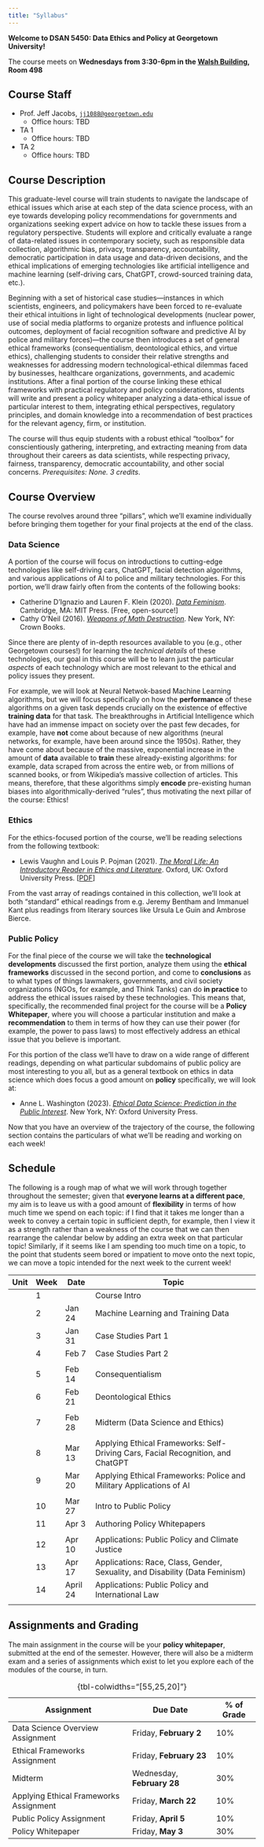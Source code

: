 ```yaml
---
title: "Syllabus"
---
```


**Welcome to DSAN 5450: Data Ethics and Policy at Georgetown University!**

The course meets on **Wednesdays from 3:30-6pm in the <a href='https://maps.app.goo.gl/fVVfDFpp4MEuukXa9' target='_blank'>Walsh Building<i class='bi bi-box-arrow-up-right ps-1'></i></a>, Room 498**

## Course Staff

* Prof. Jeff Jacobs, <a href='mailto:jj1088@georgetown.edu' target='_blank'>`jj1088@georgetown.edu`</a>
  * Office hours: TBD
* TA 1
  * Office hours: TBD
* TA 2
  * Office hours: TBD

## Course Description

This graduate-level course will train students to navigate the landscape of ethical issues which arise at each step of the data science process, with an eye towards developing policy recommendations for governments and organizations seeking expert advice on how to tackle these issues from a regulatory perspective. Students will explore and critically evaluate a range of data-related issues in contemporary society, such as responsible data collection, algorithmic bias, privacy, transparency, accountability, democratic participation in data usage and data-driven decisions, and the ethical implications of emerging technologies like artificial intelligence and machine learning (self-driving cars, ChatGPT, crowd-sourced training data, etc.).

Beginning with a set of historical case studies—instances in which scientists, engineers, and policymakers have been forced to re-evaluate their ethical intuitions in light of technological developments (nuclear power, use of social media platforms to organize protests and influence political outcomes, deployment of facial recognition software and predictive AI by police and military forces)—the course then introduces a set of general ethical frameworks (consequentialism, deontological ethics, and virtue ethics), challenging students to consider their relative strengths and weaknesses for addressing modern technological-ethical dilemmas faced by businesses, healthcare organizations, governments, and academic institutions. After a final portion of the course linking these ethical frameworks with practical regulatory and policy considerations, students will write and present a policy whitepaper analyzing a data-ethical issue of particular interest to them, integrating ethical perspectives, regulatory principles, and domain knowledge into a recommendation of best practices for the relevant agency, firm, or institution.

The course will thus equip students with a robust ethical "toolbox" for conscientiously gathering, interpreting, and extracting meaning from data throughout their careers as data scientists, while respecting privacy, fairness, transparency, democratic accountability, and other social concerns. *Prerequisites: None. 3 credits*.

## Course Overview

The course revolves around three "pillars", which we'll examine individually before bringing them together for your final projects at the end of the class.

### Data Science

A portion of the course will focus on introductions to cutting-edge technologies like self-driving cars, ChatGPT, facial detection algorithms, and various applications of AI to police and military technologies. For this portion, we'll draw fairly often from the contents of the following books:

* Catherine D'Ignazio and Lauren F. Klein (2020). <i><a href='https://data-feminism.mitpress.mit.edu/' target='_blank'>Data Feminism</a></i>. Cambridge, MA: MIT Press. [Free, open-source!]
* Cathy O'Neil (2016). <i><a href='https://en.wikipedia.org/wiki/Weapons_of_Math_Destruction' target='_blank'>Weapons of Math Destruction</a></i>. New York, NY: Crown Books.

Since there are plenty of in-depth resources available to you (e.g., other Georgetown courses!) for learning the *technical details* of these technologies, our goal in this course will be to learn just the particular *aspects* of each technology which are most relevant to the ethical and policy issues they present.

For example, we will look at Neural Netwok-based Machine Learning algorithms, but we will focus specifically on how the **performance** of these algorithms on a given task depends crucially on the existence of effective **training data** for that task. The breakthroughs in Artificial Intelligence which have had an immense impact on society over the past few decades, for example, have **not** come about because of new algorithms (neural networks, for example, have been around since the 1950s). Rather, they have come about because of the massive, exponential increase in the amount of **data** available to **train** these already-existing algorithms: for example, data scraped from across the entire web, or from millions of scanned books, or from Wikipedia's massive collection of articles. This means, therefore, that these algorithms simply **encode** pre-existing human biases into algorithmically-derived "rules", thus motivating the next pillar of the course: Ethics!

### Ethics

For the ethics-focused portion of the course, we'll be reading selections from the following textbook:

* Lewis Vaughn and Louis P. Pojman (2021). <i><a href='https://global.oup.com/ushe/product/the-moral-life-9780197610060?cc=us&lang=en&' target='_blank'>The Moral Life: An Introductory Reader in Ethics and Literature</a></i>. Oxford, UK: Oxford University Press. [<a href='https://www.dropbox.com/scl/fi/edx5t4xedli9pcfxm3330/Louis-P.-Pojman-The-Moral-Life_-An-Introductory-Reader-in-Ethics-and-Literature.pdf?rlkey=6pwuvdfed6m8mzp3d0l5rsajv&dl=1' target='_blank'>PDF</a>]

From the vast array of readings contained in this collection, we'll look at both "standard" ethical readings from e.g. Jeremy Bentham and Immanuel Kant plus readings from literary sources like Ursula Le Guin and Ambrose Bierce.

### Public Policy

For the final piece of the course we will take the **technological developments** discussed the first portion, analyze them using the **ethical frameworks** discussed in the second portion, and come to **conclusions** as to what types of things lawmakers, governments, and civil society organizations (NGOs, for example, and Think Tanks) can do **in practice** to address the ethical issues raised by these technologies. This means that, specifically, the recommended final project for the course will be a **Policy Whitepaper**, where you will choose a particular institution and make a **recommendation** to them in terms of how they can use their power (for example, the power to pass laws) to most effectively address an ethical issue that you believe is important.

For this portion of the class we'll have to draw on a wide range of different readings, depending on what particular subdomains of public policy are most interesting to you all, but as a general textbook on ethics in data science which does focus a good amount on **policy** specifically, we will look at:

* Anne L. Washington (2023). <i><a href=' https://annewashington.com/book-ethical-data-science-prediction-in-the-public-interest/' target='_blank'>Ethical Data Science: Prediction in the Public Interest</a></i>. New York, NY: Oxford University Press.

Now that you have an overview of the trajectory of the course, the following section contains the particulars of what we'll be reading and working on each week!

## Schedule

The following is a rough map of what we will work through together throughout the semester; given that **everyone learns at a different pace**, my aim is to leave us with a good amount of **flexibility** in terms of how much time we spend on each topic: if I find that it takes me longer than a week to convey a certain topic in sufficient depth, for example, then I view it as a strength rather than a weakness of the course that we can then rearrange the calendar below by adding an extra week on that particular topic! Similarly, if it seems like I am spending too much time on a topic, to the point that students seem bored or impatient to move onto the next topic, we can move a topic intended for the next week to the current week!

```{=html}
<table class='sticky-table'>
<thead>
<tr class='sticky-head'>
    <th>Unit</th>
    <th>Week</th>
    <th>Date</th>
    <th>Topic</th>
</tr>
</thead>
<tbody>
<tr>
    <td><span data-qmd="**Unit 1**: Data-Scientific Issues"></span></td>
    <td>1</td>
    <td><span data-qmd="Jan 17"></span></td>
    <td>Course Intro</td>
</tr>
<tr>
    <td></td>
    <td>2</td>
    <td>Jan 24</td>
    <td>Machine Learning and Training Data</td>
</tr>
<tr>
    <td></td>
    <td>3</td>
    <td>Jan 31</td>
    <td>Case Studies Part 1</td>
</tr>
<tr>
    <td></td>
    <td>4</td>
    <td>Feb 7</td>
    <td>Case Studies Part 2</td>
</tr>
<tr>
    <td></td>
    <td></td>
    <td><span data-qmd="*Feb 9 (Friday)*"></span></td>
    <td><span data-qmd="*Deliverable: Data Science*"></span></td>
</tr>
<tr class='new-unit'>
    <td><span data-qmd="**Unit 2**: Ethical Frameworks"></span></td>
    <td>5</td>
    <td>Feb 14</td>
    <td>Consequentialism</td>
</tr>
<tr>
    <td></td>
    <td>6</td>
    <td>Feb 21</td>
    <td>Deontological Ethics</td>
</tr>
<tr>
    <td></td>
    <td></td>
    <td><span data-qmd="*Feb 23 (Friday)*"></span></td>
    <td><span data-qmd="*Deliverable: Ethical Frameworks*"></span></td>
</tr>
<tr>
    <td></td>
    <td>7</td>
    <td>Feb 28</td>
    <td>Midterm (Data Science and Ethics)</td>
</tr>
<tr>
    <td></td>
    <td></td>
    <td><span data-qmd="*Mar 6*"></span></td>
    <td><span data-qmd="*No Class (Spring Break)*"></span></td>
</tr>
<tr class='new-unit'>
    <td><span data-qmd="**Unit 3:** Applying Ethical Frameworks"></span></td>
    <td>8</td>
    <td>Mar 13</td>
    <td>Applying Ethical Frameworks: Self-Driving Cars, Facial Recognition, and ChatGPT</td>
</tr>
<tr>
    <td></td>
    <td>9</td>
    <td>Mar 20</td>
    <td>Applying Ethical Frameworks: Police and Military Applications of AI</td>
</tr>
<tr>
    <td></td>
    <td></td>
    <td><span data-qmd="*Mar 22 (Friday)*"></span></td>
    <td><span data-qmd="*Deliverable: Applying Ethical Frameworks*"></span></td>
</tr>
<tr class='new-unit'>
    <td><span data-qmd="**Unit 4**: Public Policy"></span></td>
    <td>10</td>
    <td>Mar 27</td>
    <td>Intro to Public Policy</td>
</tr>
<tr>
    <td></td>
    <td>11</td>
    <td>Apr 3</td>
    <td>Authoring Policy Whitepapers</td>
</tr>
<tr>
    <td></td>
    <td></td>
    <td><span data-qmd="*Apr 5 (Friday)*"></span></td>
    <td><span data-qmd="*Deliverable: Public Policy*"></span></td>
</tr>
<tr>
    <td></td>
    <td>12</td>
    <td>Apr 10</td>
    <td>Applications: Public Policy and Climate Justice</td>
</tr>
<tr>
    <td></td>
    <td>13</td>
    <td>Apr 17</td>
    <td>Applications: Race, Class, Gender, Sexuality, and Disability (Data Feminism)</td>
</tr>
<tr>
    <td></td>
    <td>14</td>
    <td>April 24</td>
    <td>Applications: Public Policy and International Law</td>
</tr>
<tr>
    <td></td>
    <td></td>
    <td><span data-qmd="*May 3 (Friday)*"></span></td>
    <td><span data-qmd="*Deliverable: Policy Whitepaper*"></span></td>
</tr>
</tbody>
</table>
```

## Assignments and Grading

The main assignment in the course will be your **policy whitepaper**, submitted at the end of the semester. However, there will also be a midterm exam and a series of assignments which exist to let you explore each of the modules of the course, in turn.

| Assignment | Due Date | % of Grade |
| - | - | - |
| Data Science Overview Assignment | Friday, **February 2** | 10% |
| Ethical Frameworks Assignment | Friday, **February 23** | 10% |
| Midterm | Wednesday, **February 28** | 30% |
| Applying Ethical Frameworks Assignment | Friday, **March 22** | 10% |
| Public Policy Assignment | Friday, **April 5** | 10% |
| Policy Whitepaper | Friday, **May 3** | 30% |

: {tbl-colwidths="[55,25,20]"}